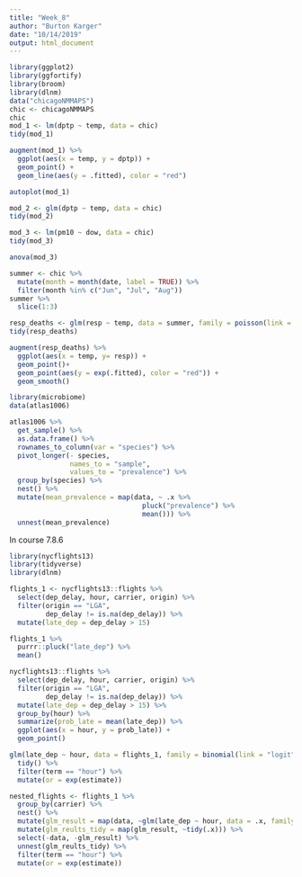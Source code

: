 ```yaml
---
title: "Week_8"
author: "Burton Karger"
date: "10/14/2019"
output: html_document
---
```


```r
library(ggplot2)
library(ggfortify)
library(broom)
library(dlnm)
data("chicagoNMMAPS")
chic <- chicagoNMMAPS
chic
mod_1 <- lm(dptp ~ temp, data = chic)
tidy(mod_1)

augment(mod_1) %>% 
  ggplot(aes(x = temp, y = dptp)) + 
  geom_point() +
  geom_line(aes(y = .fitted), color = "red")

autoplot(mod_1)

mod_2 <- glm(dptp ~ temp, data = chic)
tidy(mod_2)

mod_3 <- lm(pm10 ~ dow, data = chic)
tidy(mod_3)

anova(mod_3)

summer <- chic %>%
  mutate(month = month(date, label = TRUE)) %>% 
  filter(month %in% c("Jun", "Jul", "Aug"))
summer %>% 
  slice(1:3)

resp_deaths <- glm(resp ~ temp, data = summer, family = poisson(link = "log"))
tidy(resp_deaths)

augment(resp_deaths) %>% 
  ggplot(aes(x = temp, y= resp)) +
  geom_point()+
  geom_point(aes(y = exp(.fitted), color = "red")) +
  geom_smooth()
```
```r
library(microbiome)
data(atlas1006)

atlas1006 %>% 
  get_sample() %>% 
  as.data.frame() %>% 
  rownames_to_column(var = "species") %>% 
  pivot_longer(- species, 
               names_to = "sample",
               values_to = "prevalence") %>% 
  group_by(species) %>% 
  nest() %>% 
  mutate(mean_prevalence = map(data, ~ .x %>% 
                                 pluck("prevalence") %>% 
                                 mean())) %>% 
  unnest(mean_prevalence)
```
In course 7.8.6
```r
library(nycflights13)
library(tidyverse)
library(dlnm)

flights_1 <- nycflights13::flights %>% 
  select(dep_delay, hour, carrier, origin) %>% 
  filter(origin == "LGA",
         dep_delay != is.na(dep_delay)) %>% 
  mutate(late_dep = dep_delay > 15)

flights_1 %>% 
  purrr::pluck("late_dep") %>% 
  mean()

nycflights13::flights %>% 
  select(dep_delay, hour, carrier, origin) %>% 
  filter(origin == "LGA",
         dep_delay != is.na(dep_delay)) %>% 
  mutate(late_dep = dep_delay > 15) %>% 
  group_by(hour) %>% 
  summarize(prob_late = mean(late_dep)) %>% 
  ggplot(aes(x = hour, y = prob_late)) +
  geom_point()

glm(late_dep ~ hour, data = flights_1, family = binomial(link = "logit")) %>%
  tidy() %>% 
  filter(term == "hour") %>% 
  mutate(or = exp(estimate))

nested_flights <- flights_1 %>% 
  group_by(carrier) %>% 
  nest() %>% 
  mutate(glm_result = map(data, ~glm(late_dep ~ hour, data = .x, family = binomial(link = "logit")))) %>% 
  mutate(glm_reults_tidy = map(glm_result, ~tidy(.x))) %>% 
  select(-data, -glm_result) %>% 
  unnest(glm_reults_tidy) %>% 
  filter(term == "hour") %>% 
  mutate(or = exp(estimate))

```

